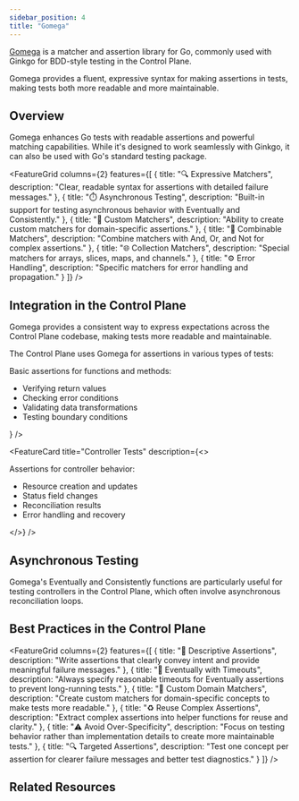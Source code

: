 ```yaml
---
sidebar_position: 4
title: "Gomega"
---
```



<NoAutoTitle />

<PageHeader 
  title="Gomega"
  description="Expressive matcher/assertion library for Go"
/>

[Gomega](https://github.com/onsi/gomega) is a matcher and assertion library for Go, commonly used with Ginkgo for BDD-style testing in the Control Plane.

<InfoSection type="info" title="Expressive assertions">
  Gomega provides a fluent, expressive syntax for making assertions in tests, making tests both more readable and more maintainable.
</InfoSection>

## Overview

Gomega enhances Go tests with readable assertions and powerful matching capabilities. While it's designed to work seamlessly with Ginkgo, it can also be used with Go's standard testing package.

<FeatureGrid columns={2} features={[
  {
    title: "🔍 Expressive Matchers",
    description: "Clear, readable syntax for assertions with detailed failure messages."
  },
  {
    title: "⏱️ Asynchronous Testing",
    description: "Built-in support for testing asynchronous behavior with Eventually and Consistently."
  },
  {
    title: "🔄 Custom Matchers",
    description: "Ability to create custom matchers for domain-specific assertions."
  },
  {
    title: "🧩 Combinable Matchers",
    description: "Combine matchers with And, Or, and Not for complex assertions."
  },
  {
    title: "🌐 Collection Matchers",
    description: "Special matchers for arrays, slices, maps, and channels."
  },
  {
    title: "⚙️ Error Handling",
    description: "Specific matchers for error handling and propagation."
  }
]} />

## Integration in the Control Plane

<InfoSection type="tip" title="Consistent assertions">
  Gomega provides a consistent way to express expectations across the Control Plane codebase, making tests more readable and maintainable.
</InfoSection>

The Control Plane uses Gomega for assertions in various types of tests:

<CardGrid columns={2}>
  <FeatureCard
    title="Unit Tests"
    description={<>
      <p>Basic assertions for functions and methods:</p>
      <ul>
        <li>Verifying return values</li>
        <li>Checking error conditions</li>
        <li>Validating data transformations</li>
        <li>Testing boundary conditions</li>
      </ul>
    </>}
  />
  
  <FeatureCard
    title="Controller Tests"
    description={<>
      <p>Assertions for controller behavior:</p>
      <ul>
        <li>Resource creation and updates</li>
        <li>Status field changes</li>
        <li>Reconciliation results</li>
        <li>Error handling and recovery</li>
      </ul>
    </>}
  />
</CardGrid>


## Asynchronous Testing

<InfoSection type="tip" title="Testing async behavior">
  Gomega's Eventually and Consistently functions are particularly useful for testing controllers in the Control Plane, which often involve asynchronous reconciliation loops.
</InfoSection>

## Best Practices in the Control Plane

<FeatureGrid columns={2} features={[
  {
    title: "📝 Descriptive Assertions",
    description: "Write assertions that clearly convey intent and provide meaningful failure messages."
  },
  {
    title: "🔄 Eventually with Timeouts",
    description: "Always specify reasonable timeouts for Eventually assertions to prevent long-running tests."
  },
  {
    title: "🧩 Custom Domain Matchers",
    description: "Create custom matchers for domain-specific concepts to make tests more readable."
  },
  {
    title: "♻️ Reuse Complex Assertions",
    description: "Extract complex assertions into helper functions for reuse and clarity."
  },
  {
    title: "⚠️ Avoid Over-Specificity",
    description: "Focus on testing behavior rather than implementation details to create more maintainable tests."
  },
  {
    title: "🔍 Targeted Assertions",
    description: "Test one concept per assertion for clearer failure messages and better test diagnostics."
  }
]} />

## Related Resources

<CardGrid columns={2}>
  <FeatureCard
    title="Ginkgo"
    description="BDD-style testing framework that pairs perfectly with Gomega."
    linkText="View Ginkgo"
    linkUrl="ginkgo"
  />
  
  <FeatureCard
    title="Testify"
    description="Another testing toolkit used in the Control Plane."
    linkText="View Testify"
    linkUrl="testify"
  />
  
  <FeatureCard
    title="Go-Snaps"
    description="Snapshot testing library for Go applications."
    linkText="View Go-Snaps"
    linkUrl="go-snaps"
  />
</CardGrid>
